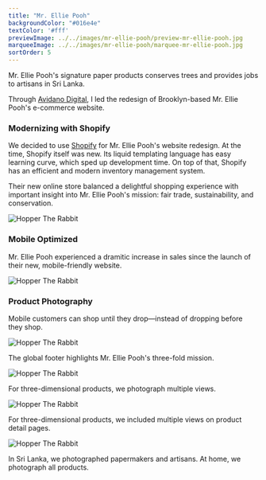 ```yaml
---
title: "Mr. Ellie Pooh"
backgroundColor: "#016e4e"
textColor: '#fff'
previewImage: ../../images/mr-ellie-pooh/preview-mr-ellie-pooh.jpg
marqueeImage: ../../images/mr-ellie-pooh/marquee-mr-ellie-pooh.jpg
sortOrder: 5
---
```


<IntroBlock>

Mr. Ellie Pooh's signature paper products conserves trees and provides jobs to artisans in Sri Lanka.

</IntroBlock>

<TextBlock>

Through [Avidano Digital](/portfolio/avidano-digital), I led the redesign of Brooklyn-based Mr. Ellie Pooh's e-commerce website.

</TextBlock>

<TextBlock>

### Modernizing with Shopify

We decided to use [Shopify](https://www.shopify.com/) for Mr. Ellie Pooh's website redesign. At the time, Shopify itself was new. Its liquid templating language has easy learning curve, which sped up development time. On top of that, Shopify has an efficient and modern inventory management system.

Their new online store balanced a delightful shopping experience with important insight into Mr. Ellie Pooh's mission: fair trade, sustainability, and conservation.

</TextBlock>

<FigureSingleBlock lightbox={true}>

![Hopper The Rabbit](../../images/mr-ellie-pooh/grid-desktop-mr-ellie-pooh.jpg)
    
</FigureSingleBlock>

<TextBlock>

### Mobile Optimized

Mr. Ellie Pooh experienced a dramitic increase in sales since the launch of their new, mobile-friendly website.

</TextBlock>

<FigureSingleBlock>

![Hopper The Rabbit](../../images/mr-ellie-pooh/grid-mobile-mr-ellie-pooh.jpg)
    
</FigureSingleBlock>

<TextBlock>

### Product Photography

Mobile customers can shop until they drop—instead of dropping before they shop.

</TextBlock>

<FigureSingleBlock>

![Hopper The Rabbit](../../images/mr-ellie-pooh/project-tour-mr-ellie-pooh-product-grid.jpg)
    
</FigureSingleBlock>

<TextBlock>

The global footer highlights Mr. Ellie Pooh's three-fold mission. 

</TextBlock>

<FigureSingleBlock>

![Hopper The Rabbit](../../images/mr-ellie-pooh/project-tour-mr-ellie-pooh-footer.jpg)
    
</FigureSingleBlock>

<TextBlock>

For three-dimensional products, we photograph multiple views.

</TextBlock>

<FigureSingleBlock>

![Hopper The Rabbit](../../images/mr-ellie-pooh/project-tour-mr-ellie-pooh-multiple-views.jpg)
    
</FigureSingleBlock>

<TextBlock>

For three-dimensional products, we included multiple views on product detail pages.

</TextBlock>


<FigureSingleBlock>

![Hopper The Rabbit](../../images/mr-ellie-pooh/mr-ellie-pooh-product-photography.jpg)
    
</FigureSingleBlock>

<TextBlock>

In Sri Lanka, we photographed papermakers and artisans. At home, we photograph all products.

</TextBlock>